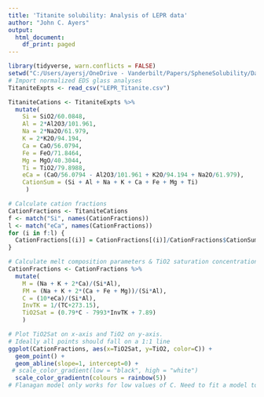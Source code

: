 ```yaml
---
title: 'Titanite solubility: Analysis of LEPR data'
author: "John C. Ayers"
output:
  html_document:
    df_print: paged
---
```


```r
library(tidyverse, warn.conflicts = FALSE)
setwd("C:/Users/ayersj/OneDrive - Vanderbilt/Papers/SpheneSolubility/DataAnalysis/TitaniteExpts")
# Import normalized EDS glass analyses
TitaniteExpts <- read_csv("LEPR_Titanite.csv")
```


```r
TitaniteCations <- TitaniteExpts %>%
  mutate(
    Si = SiO2/60.0848,
    Al = 2*Al2O3/101.961,
    Na = 2*Na2O/61.979,
    K = 2*K2O/94.194,
    Ca = CaO/56.0794,
    Fe = FeO/71.8464,
    Mg = MgO/40.3044,
    Ti = TiO2/79.8988,
    eCa = (CaO/56.0794 - Al2O3/101.961 + K2O/94.194 + Na2O/61.979),
    CationSum = (Si + Al + Na + K + Ca + Fe + Mg + Ti)
     )
```

```r
# Calculate cation fractions
CationFractions <- TitaniteCations
f <- match("Si", names(CationFractions))
l <- match("eCa", names(CationFractions))
for (i in f:l) {
  CationFractions[(i)] = CationFractions[(i)]/CationFractions$CationSum
}

```


```r
# Calculate melt composition parameters & TiO2 saturation concentration
CationFractions <- CationFractions %>%
  mutate(
    M = (Na + K + 2*Ca)/(Si*Al),
    FM = (Na + K + 2*(Ca + Fe + Mg))/(Si*Al),
    C = (10*eCa)/(Si*Al),
    InvTK = 1/(TC+273.15),
    TiO2Sat = (0.79*C - 7993*InvTK + 7.89)
    )
```


```r
# Plot TiO2Sat on x-axis and TiO2 on y-axis.
# Ideally all points should fall on a 1:1 line
ggplot(CationFractions, aes(x=TiO2Sat, y=TiO2, color=C)) +
  geom_point() +
  geom_abline(slope=1, intercept=0) +
 # scale_color_gradient(low = "black", high = "white")
  scale_color_gradientn(colours = rainbow(5))
# Flanagan model only works for low values of C. Need to fit a model to all of the data. 
```


